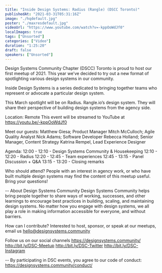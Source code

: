 ```yaml
---
title: "Inside Design Systems: Radius (Rangle) (DSCC Toronto)"
publishedAt: "2021-03-31T05:31:16Z"
image: "./hqdefault.jpg"
poster: "./maxresdefault.jpg"
videoUrl: "https://www.youtube.com/watch?v=-kppOoWdJf0"
localImages: true
tags: ["Unsorted"]
categories: ["Video"]
duration: "1:25:20"
draft: false
speakers: ["Unsorted"]
---
```


Design Systems Community Chapter (DSCC) Toronto is proud to host our first meetup of 2021. This year we’ve decided to try out a new format of spotlighting various design systems in our community.

Inside Design Systems is a series dedicated to bringing together teams who represent or advocate a particular design system.

This March spotlight will be on Radius. Rangle.io’s design system. They will share their perspective of building design systems from the agency side.

Location: Remote
This event will be streamed to YouTube at https://youtu.be/-kppOoWdJf0

Meet our guests:
Matthew Giesa; Product Manager
Mitch McCulloch; Agile Quality Analyst
Nick Adams; Software Developer
Rebecca Holland; Senior Manager, Content Strategy
Katrina Rempel, Lead Experience Designer

Agenda:
12:00 - 12:10 - Design Systems Community & Housekeeping
12:10 - 12:20 - Radius
12:20 - 12:45 - Team experiences
12:45 - 13:15 - Panel Discussion + Q&A
13:15 - 13:20 - Closing remarks

Who should attend?
People with an interest in agency work, or who have built multiple design systems may find the content of this meetup useful. Bring your questions!

--
About Design Systems Community
Design Systems Community helps bring people together to share ways of working, successes, and other learnings to encourage best practices in building, scaling, and maintaining design systems. No matter how you engage with design systems, we all play a role in making information accessible for everyone, and without barriers.

How can I contribute?
Interested to host, sponsor, or speak at our meetups, email us hello@designsystems.community

Follow us on our social channels
https://designsystems.community/
http://bit.ly/DSC-Meetup
http://bit.ly/DSC-Twitter
http://bit.ly/DSC-Instagram

--
By participating in DSC events, you agree to our code of conduct: https://designsystems.community/conduct/
